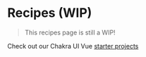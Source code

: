 # Recipes (WIP)

> This recipes page is still a WIP!

Check out our Chakra UI Vue [starter projects](/starters)

<carbon-ad />
